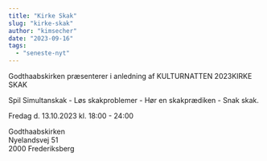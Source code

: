 ```yaml
---
title: "Kirke Skak"
slug: "kirke-skak"
author: "kimsecher"
date: "2023-09-16"
tags: 
  - "seneste-nyt"
---
```


Godthaabskirken præsenterer i anledning af KULTURNATTEN 2023KIRKE SKAK

Spil Simultanskak - Løs skakproblemer - Hør en skakprædiken - Snak skak.

Fredag d. 13.10.2023 kl. 18:00 - 24:00

Godthaabskirken  
Nyelandsvej 51  
2000 Frederiksberg
